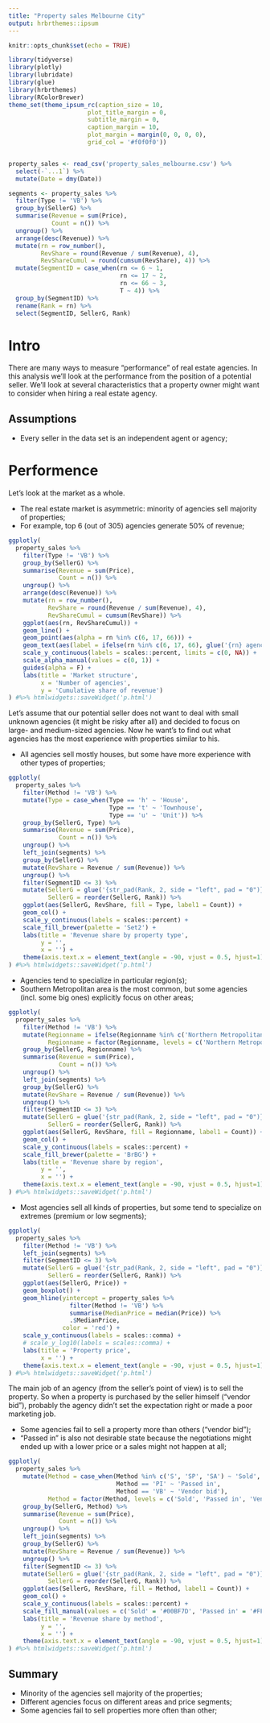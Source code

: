 ---
title: "Property sales Melbourne City"
output: hrbrthemes::ipsum
---
<style>
.container {
    max-width: 1800px;
    margin-left: 100px;
    margin-right: auto;
}
</style>

```{r setup, include=FALSE}
knitr::opts_chunk$set(echo = TRUE)
```

```{r, echo = FALSE, warning=FALSE, message=FALSE, error=FALSE, fig.width=4, fig.height=5}
library(tidyverse)
library(plotly)
library(lubridate)
library(glue)
library(hrbrthemes)
library(RColorBrewer)
theme_set(theme_ipsum_rc(caption_size = 10,
                      plot_title_margin = 0, 
                      subtitle_margin = 0, 
                      caption_margin = 10, 
                      plot_margin = margin(0, 0, 0, 0),
                      grid_col = '#f0f0f0'))


property_sales <- read_csv('property_sales_melbourne.csv') %>%
  select(-`...1`) %>%
  mutate(Date = dmy(Date))

segments <- property_sales %>%
  filter(Type != 'VB') %>%
  group_by(SellerG) %>%
  summarise(Revenue = sum(Price),
            Count = n()) %>%
  ungroup() %>%
  arrange(desc(Revenue)) %>%
  mutate(rn = row_number(),
         RevShare = round(Revenue / sum(Revenue), 4),
         RevShareCumul = round(cumsum(RevShare), 4)) %>%
  mutate(SegmentID = case_when(rn <= 6 ~ 1,
                               rn <= 17 ~ 2,
                               rn <= 66 ~ 3,
                               T ~ 4)) %>%
  group_by(SegmentID) %>%
  rename(Rank = rn) %>%
  select(SegmentID, SellerG, Rank)
```

# Intro

There are many ways to measure "performance" of real estate agencies. In this analysis we'll look at the performance from the position of a potential seller. We'll look at several characteristics that a property owner might want to consider when hiring a real estate agency.

## Assumptions
- Every seller in the data set is an independent agent or agency;

# Performence

Let's look at the market as a whole.

- The real estate market is asymmetric: minority of agencies sell majority of properties;
- For example, top 6 (out of 305) agencies generate 50% of revenue;

```{r, echo = FALSE, warning=FALSE, message=FALSE, error=FALSE, fig.width=14, fig.height=7}
ggplotly(
  property_sales %>%
    filter(Type != 'VB') %>%
    group_by(SellerG) %>%
    summarise(Revenue = sum(Price),
              Count = n()) %>%
    ungroup() %>%
    arrange(desc(Revenue)) %>%
    mutate(rn = row_number(),
           RevShare = round(Revenue / sum(Revenue), 4),
           RevShareCumul = cumsum(RevShare)) %>%
    ggplot(aes(rn, RevShareCumul)) +
    geom_line() +
    geom_point(aes(alpha = rn %in% c(6, 17, 66))) +
    geom_text(aes(label = ifelse(rn %in% c(6, 17, 66), glue('{rn} agencies = {scales::percent(RevShareCumul, accuracy = 0.1)} of revenue'), NA)), nudge_x = 28) +
    scale_y_continuous(labels = scales::percent, limits = c(0, NA)) +
    scale_alpha_manual(values = c(0, 1)) +
    guides(alpha = F) +
    labs(title = 'Market structure',
         x = 'Number of agencies',
         y = 'Cumulative share of revenue')
) #%>% htmlwidgets::saveWidget('p.html')
```

Let's assume that our potential seller does not want to deal with small unknown agencies (it might be risky after all) and decided to focus on large- and medium-sized agencies. Now he want's to find out what agencies has the most experience with properties similar to his.

- All agencies sell mostly houses, but some have more experience with other types of properties;

```{r, echo = FALSE, warning=FALSE, message=FALSE, error=FALSE, fig.width=14, fig.height=7}
ggplotly(
  property_sales %>%
    filter(Method != 'VB') %>%
    mutate(Type = case_when(Type == 'h' ~ 'House',
                            Type == 't' ~ 'Townhouse',
                            Type == 'u' ~ 'Unit')) %>%
    group_by(SellerG, Type) %>%
    summarise(Revenue = sum(Price),
              Count = n()) %>%
    ungroup() %>%
    left_join(segments) %>%
    group_by(SellerG) %>%
    mutate(RevShare = Revenue / sum(Revenue)) %>%
    ungroup() %>%
    filter(SegmentID <= 3) %>%
    mutate(SellerG = glue('{str_pad(Rank, 2, side = "left", pad = "0")}. {SellerG}'),
           SellerG = reorder(SellerG, Rank)) %>%
    ggplot(aes(SellerG, RevShare, fill = Type, label1 = Count)) +
    geom_col() +
    scale_y_continuous(labels = scales::percent) +
    scale_fill_brewer(palette = 'Set2') +
    labs(title = 'Revenue share by property type',
         y = '',
         x = '') +
    theme(axis.text.x = element_text(angle = -90, vjust = 0.5, hjust=1))
) #%>% htmlwidgets::saveWidget('p.html')
```

- Agencies tend to specialize in particular region(s);
- Southern Metropolitan area is the most common, but some agencies (incl. some big ones) explicitly focus on other areas;

```{r, echo = FALSE, warning=FALSE, message=FALSE, error=FALSE, fig.width=14, fig.height=7}
ggplotly(
  property_sales %>%
    filter(Method != 'VB') %>%
    mutate(Regionname = ifelse(Regionname %in% c('Northern Metropolitan', 'Southern Metropolitan', 'Western Metropolitan', 'Eastern Metropolitan'), Regionname, 'Other'),
           Regionname = factor(Regionname, levels = c('Northern Metropolitan', 'Southern Metropolitan', 'Other', 'Western Metropolitan', 'Eastern Metropolitan'))) %>%
    group_by(SellerG, Regionname) %>%
    summarise(Revenue = sum(Price),
              Count = n()) %>%
    ungroup() %>%
    left_join(segments) %>%
    group_by(SellerG) %>%
    mutate(RevShare = Revenue / sum(Revenue)) %>%
    ungroup() %>%
    filter(SegmentID <= 3) %>%
    mutate(SellerG = glue('{str_pad(Rank, 2, side = "left", pad = "0")}. {SellerG}'),
           SellerG = reorder(SellerG, Rank)) %>%
    ggplot(aes(SellerG, RevShare, fill = Regionname, label1 = Count)) +
    geom_col() +
    scale_y_continuous(labels = scales::percent) +
    scale_fill_brewer(palette = 'BrBG') +
    labs(title = 'Revenue share by region',
         y = '',
         x = '') +
    theme(axis.text.x = element_text(angle = -90, vjust = 0.5, hjust=1))
) #%>% htmlwidgets::saveWidget('p.html')
```

- Most agencies sell all kinds of properties, but some tend to specialize on extremes (premium or low segments);

```{r, echo = FALSE, warning=FALSE, message=FALSE, error=FALSE, fig.width=14, fig.height=7}
ggplotly(
  property_sales %>%
    filter(Method != 'VB') %>%
    left_join(segments) %>%
    filter(SegmentID <= 3) %>%
    mutate(SellerG = glue('{str_pad(Rank, 2, side = "left", pad = "0")}. {SellerG}'),
           SellerG = reorder(SellerG, Rank)) %>%
    ggplot(aes(SellerG, Price)) +
    geom_boxplot() +
    geom_hline(yintercept = property_sales %>%
                 filter(Method != 'VB') %>%
                 summarise(MedianPrice = median(Price)) %>%
                 .$MedianPrice,
               color = 'red') +
    scale_y_continuous(labels = scales::comma) +
    # scale_y_log10(labels = scales::comma) +
    labs(title = 'Property price',
         x = '') +
    theme(axis.text.x = element_text(angle = -90, vjust = 0.5, hjust=1))
) #%>% htmlwidgets::saveWidget('p.html')
```

The main job of an agency (from the seller's point of view) is to sell the property. So when a property is purchased by the seller himself ("vendor bid"), probably the agency didn't set the expectation right or made a poor marketing job.

- Some agencies fail to sell a property more than others ("vendor bid");
- "Passed in" is also not desirable state because the negotiations might ended up with a lower price or a sales might not happen at all;

```{r, echo = FALSE, warning=FALSE, message=FALSE, error=FALSE, fig.width=14, fig.height=7}
ggplotly(
  property_sales %>%
    mutate(Method = case_when(Method %in% c('S', 'SP', 'SA') ~ 'Sold',
                              Method == 'PI' ~ 'Passed in',
                              Method == 'VB' ~ 'Vendor bid'),
           Method = factor(Method, levels = c('Sold', 'Passed in', 'Vendor bid'))) %>%
    group_by(SellerG, Method) %>%
    summarise(Revenue = sum(Price),
              Count = n()) %>%
    ungroup() %>%
    left_join(segments) %>%
    group_by(SellerG) %>%
    mutate(RevShare = Revenue / sum(Revenue)) %>%
    ungroup() %>%
    filter(SegmentID <= 3) %>%
    mutate(SellerG = glue('{str_pad(Rank, 2, side = "left", pad = "0")}. {SellerG}'),
           SellerG = reorder(SellerG, Rank)) %>%
    ggplot(aes(SellerG, RevShare, fill = Method, label1 = Count)) +
    geom_col() +
    scale_y_continuous(labels = scales::percent) +
    scale_fill_manual(values = c('Sold' = '#00BF7D', 'Passed in' = '#FFD700', 'Vendor bid' = '#F8766D')) +
    labs(title = 'Revenue share by method',
         y = '',
         x = '') +
    theme(axis.text.x = element_text(angle = -90, vjust = 0.5, hjust=1))
) #%>% htmlwidgets::saveWidget('p.html')
```

## Summary
- Minority of the agencies sell majority of the properties;
- Different agencies focus on different areas and price segments;
- Some agencies fail to sell properties more often than other;










